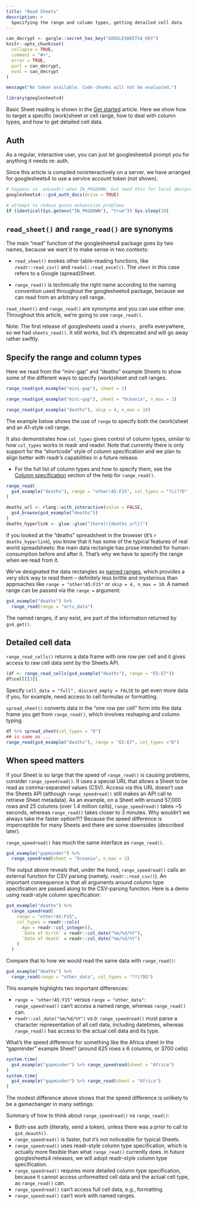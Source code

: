 ```yaml
---
title: "Read Sheets"
description: >
  Specifying the range and column types, getting detailed cell data
---
```


```r
can_decrypt <- gargle::secret_has_key("GOOGLESHEETS4_KEY")
knitr::opts_chunk$set(
  collapse = TRUE,
  comment = "#>",
  error = TRUE,
  purl = can_decrypt,
  eval = can_decrypt
)
```

```r
message("No token available. Code chunks will not be evaluated.")
```

```r
library(googlesheets4)
```

Basic Sheet reading is shown in the [Get started](https://googlesheets4.tidyverse.org/articles/googlesheets4.html) article. Here we show how to target a specific (work)sheet or cell range, how to deal with column types, and how to get detailed cell data.

## Auth

As a regular, interactive user, you can just let googlesheets4 prompt you for anything it needs re: auth.

Since this article is compiled noninteractively on a server, we have arranged for googlesheets4 to use a service account token (not shown).

```r
# happens in .onLoad() when IN_PKGDOWN, but need this for local dev/preview
googlesheets4:::gs4_auth_docs(drive = TRUE) 

# attempt to reduce quota exhaustion problems
if (identical(Sys.getenv("IN_PKGDOWN"), "true")) Sys.sleep(30)
```

## `read_sheet()` and `range_read()` are synonyms

The main "read" function of the googlesheets4 package goes by two names, because we want it to make sense in two contexts:

* `read_sheet()` evokes other table-reading functions, like
 `readr::read_csv()` and `readxl::read_excel()`. The `sheet` in this case
  refers to a Google (spread)Sheet.
  
* `range_read()` is technically the right name according to the naming
  convention used throughout the googlesheets4 package, because we can read from
  an arbitrary cell range.
  
`read_sheet()` and `range_read()` are synonyms and you can use either one. Throughout this article, we're going to use `range_read()`.

Note: The first release of googlesheets used a `sheets_` prefix everywhere, so we had `sheets_read()`. It still works, but it's deprecated and will go away
rather swiftly.

## Specify the range and column types

Here we read from the "mini-gap" and "deaths" example Sheets to show some of the different ways to specify (work)sheet and cell ranges. 

```r
range_read(gs4_example("mini-gap"), sheet = 2)

range_read(gs4_example("mini-gap"), sheet = "Oceania", n_max = 3)

range_read(gs4_example("deaths"), skip = 4, n_max = 10)
```

The example below shows the use of `range` to specify both the (work)sheet and an A1-style cell range.

It also demonstrates how `col_types` gives control of column types, similar to how `col_types` works in readr and readxl. Note that currently there is only support for the "shortcode" style of column specification and we plan to align better with readr's capabilities in a future release.

* For the full list of column types and how to specify them, see the [Column specification](https://googlesheets4.tidyverse.org/reference/range_read.html#column-specification) section of the help for `range_read()`.

```r
range_read(
  gs4_example("deaths"), range = "other!A5:F15", col_types = "?ci??D"
)
```

```r
deaths_url <- rlang::with_interactive(value = FALSE,
  gs4_browse(gs4_example("deaths"))
)
deaths_hyperlink <- glue::glue("[here]({deaths_url})")
```

If you looked at the "deaths" spreadsheet in the browser (it's `r deaths_hyperlink`), you know that it has some of the typical features of real world spreadsheets: the main data rectangle has prose intended for human-consumption before and after it. That's why we have to specify the range when we read from it.

We've designated the data rectangles as [named ranges](https://support.google.com/docs/answer/63175?co=GENIE.Platform%3DDesktop&hl=en), which provides a very slick way to read them -- definitely less brittle and mysterious than approaches like `range = "other!A5:F15"` or `skip = 4, n_max = 10`. A named range can be passed via the `range =` argument:

```r
gs4_example("deaths") %>% 
  range_read(range = "arts_data")
```

The named ranges, if any exist, are part of the information returned by `gs4_get()`.

## Detailed cell data

`range_read_cells()` returns a data frame with one row per cell and it gives access to raw cell data sent by the Sheets API.

```r
(df <- range_read_cells(gs4_example("deaths"), range = "E5:E7"))
df$cell[[3]]
```

Specify `cell_data = "full", discard_empty = FALSE` to get even more data if you, for example, need access to cell formulas or formatting.

`spread_sheet()` converts data in the "one row per cell" form into the data frame you get from `range_read()`, which involves reshaping and column typing.

```r
df %>% spread_sheet(col_types = "D")
## is same as ...
range_read(gs4_example("deaths"), range = "E5:E7", col_types ="D")
```

## When speed matters

If your Sheet is so large that the speed of `range_read()` is causing problems, consider `range_speedread()`. It uses a special URL that allows a Sheet to be read as comma-separated values (CSV). Access via this URL doesn't use the Sheets API (although `range_speedread()` still makes an API call to retrieve Sheet metadata). As an example, on a Sheet with around 57,000 rows and 25 columns (over 1.4 million cells), `range_speedread()` takes ~5 seconds, whereas `range_read()` takes closer to 3 minutes. Why wouldn't we always take the faster option?!? Because the speed difference is imperceptible for many Sheets and there are some downsides (described later).

`range_speedread()` has much the same interface as `range_read()`.

```r
gs4_example("gapminder") %>% 
  range_speedread(sheet = "Oceania", n_max = 3)
```

The output above reveals that, under the hood, `range_speedread()` calls an external function for CSV parsing (namely, `readr::read_csv()`). An important consequence is that all arguments around column type specification are passed along to the CSV-parsing function. Here is a demo using readr-style column specification:

```r
gs4_example("deaths") %>% 
  range_speedread(
    range = "other!A5:F15",
    col_types = readr::cols(
      Age = readr::col_integer(),
      `Date of birth` = readr::col_date("%m/%d/%Y"),
      `Date of death` = readr::col_date("%m/%d/%Y")
    )
  )
```

Compare that to how we would read the same data with `range_read()`:

```r
gs4_example("deaths") %>% 
  range_read(range = "other_data", col_types = "??i?DD")
```

This example highlights two important differences:

  * `range = "other!A5:F15"` versus `range = "other_data"`: `range_speedread()`
    can't access a named range, whereas `range_read()` can.
  * `readr::col_date("%m/%d/%Y")` vs `D`: `range_speedread()` must parse a
    character representation of all cell data, including datetimes, whereas 
    `range_read()` has access to the actual cell data and its type.

What's the speed difference for something like the Africa sheet in the
"gapminder" example Sheet? (around 625 rows x 6 columns, or 3700 cells)

```r
system.time(
  gs4_example("gapminder") %>% range_speedread(sheet = "Africa")
)
system.time(
  gs4_example("gapminder") %>% range_read(sheet = "Africa")
)
```

The modest difference above shows that the speed difference is unlikely to be a gamechanger in many settings.

Summary of how to think about `range_speedread()` vs `range_read()`:

  * Both use auth (literally, send a token), unless there was a prior to call to
    `gs4_deauth()`.
  * `range_speedread()` is faster, but it's not noticeable for typical Sheets.
  * `range_speedread()` uses readr-style column type specification, which is
    actually more flexible than what `range_read()` currently does. In future
    googlesheets4 releases, we will adopt readr-style column type specification.
  * `range_speedread()` requires more detailed column type specification,
    because it cannot access unformatted cell data and the actual cell type, as
    `range_read()` can.
  * `range_speedread()` can't access full cell data, e.g., formatting.
  * `range_speedread()` can't work with named ranges.

